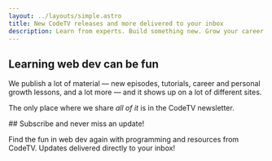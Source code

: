 ```yaml
---
layout: ../layouts/simple.astro
title: New CodeTV releases and more delivered to your inbox
description: Learn from experts. Build something new. Grow your career. The web is more fun with friends; let’s stick together.
---
```




## Learning web dev can be fun

We publish a lot of material — new episodes, tutorials, career and personal growth lessons, and a lot more — and it shows up on a lot of different sites.

The only place where we share _all of it_ is in the CodeTV newsletter.

<OptInForm disclaimer="And just so we’re clear: we won’t share or sell your information and you can unsubscribe with one click (and no guilt trip) at any time.">
  ## Subscribe and never miss an update!

  Find the fun in web dev again with programming and resources from CodeTV. Updates delivered directly to your inbox!
</OptInForm>
